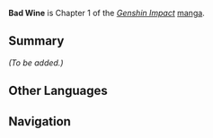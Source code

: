 {{Stub|Add summary and characters}}
{{Manga Infobox
|title      = Bad Wine
|image      = <gallery>
Manga Chapter 01 Cover 1.png|Part 1
Manga Chapter 01 Cover 2.png|Part 2
</gallery>
|chapter    = 1
|characters = 
|prev       = Songs of the Wind
|next       = Flame Born
|link       = https://genshin.hoyoverse.com/en/manga/detail/72
|link2      = https://genshin.hoyoverse.com/en/manga/detail/75
}}
{{Description|Many years have passed since [[Vennessa]] took the keys of Mondstadt and founded the [[Knights of Favonius|Ordo Favonius]] to watch over her beloved city. But a [[Fatui|new power]] appeared, spreading its dark influence across the lands and imposing a "blood tax" upon its subjects. New heroes must step forward to protect all that is dear.}}
'''Bad Wine''' is Chapter 1 of the ''[[Genshin Impact]]'' [[manga]].

==Summary==
''(To be added.)''

==Other Languages==
{{Other Languages
|en      = Bad Wine
|zhs     = 添酒
|zhs_rm  = Tiān Jiǔ
|zht     = 添酒
|zht_rm  = Tiān Jiǔ
|zh_tl   = Replenishing Wine
|ja      = 饗宴の酒
|ja_rm   = Kyouen no Sake
|ja_tl   = Feast of Wine
|ko      = {{tt|첨잔|添盞}}
|ko_rm   = Cheomjan
|ko_tl   = Fill up a Glass
|es      = Vino Agriado
|es_tl   = Sour Wine
|fr      = Mauvais Vin
|fr_tl   = Bad Wine
|ru      = Плохое Вино
|ru_tl   = 
|th      = ไวน์ที่เลวร้าย
|th_rm   = Wai thi Leorai
|th_tl   = Bad Wine
|vi      = Nếm Rượu
|vi_tl   = 
|de      = Mehr Wein
|de_tl   = More Wine
|id      = Anggur Merah
|id_tl   = Red Wine
|pt      = Vinho Ruim
|pt_tl   = 
}}

==Navigation==
{{Manga Navbox}}